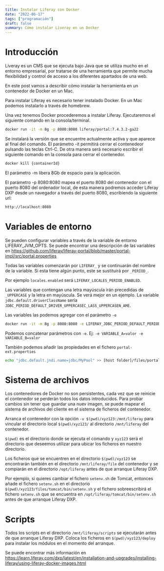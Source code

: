 ```yaml
---
title: Instalar Liferay con Docker
date: "2022-06-17"
tags: ["programación"]
draft: false
summary: Cómo instalar Liveray en un Docker
---
```


# Introducción

Liveray es un CMS que se ejecuta bajo Java que se utiliza mucho en el entorno empresarial, por tratarse de una herramienta que permite mucha flexibilidad y control de acceso a los diferentes apartados de una web.

En este post vamos a describir cómo instalar la herramienta en un contenedor de Docker en un Mac.

Para instalar Liferay es necesario tener instalado Docker. En un Mac podemos instalarlo a través de homebrew.

Una vez tenemos Docker procederemos a instalar Liferay. Ejecutaremos el siguiente comando en la consola/terminal.

```bash
docker run -it -m 8g -p 8080:8080 liferay/portal:7.4.3.2-ga22
```
Se instalará la versión que se encuentre actualmente activa y que aparece al final del comando. El parámetro -it permitirá cerrar el contenedeor pulsando las teclas Ctrl-C. De otra manera será necesario escribir el siguiente comando en la consola para cerrar el contenedor.

```bash
docker kill {containerId}
```
El parámetro -m libera 8Gb de espacio para la aplicación.

El parámetro -p 8080:8080 mapea el puerto 8080 del contenedor con el puerto 8080 del ordenador local, de esta manera podremos acceder Liferay DXP desde un navegador a través del puerto 8080, escribiendo la siguiente url:
 
```bash
http://localhost:8080
```

# Variables de entorno

Se pueden configurar variables a través de la variable de entorno LIFERAY_JVM_OPTS. Se puede encontrar una descripción de las variables en https://github.com/liferay/liferay-portal/blob/master/portal-impl/src/portal.properties

Todas las variables comenzarán por `LIFERAY_` y se continuarán del nombre de la variable. Si esta tiene algún punto, este se sustituirá por `_PERIOD_`.


Por ejemplo `locales.enabled` será `LIFERAY_LOCALES_PERIOD_ENABLED`.

Las variables que contengan una letra mayúscula irán precedidas de `_UPPERCASE` y la letra en mayúscula. Se verá mejor en un ejemplo. La variable `jdbc.default.driverClassName` sería `JDBC_PERIOD_DEFAULT_DRIVER_UPPERCASEC_LASS_UPPERCASEN_AME`.

Las variables las podemos agregar con el parámetro `-e`

```bash
docker run -it -m 8g -p 8080:8080 -e LIFERAY_JDBC_PERIOD_DEFAULT_PERIOD_JNDI_PERIOD_NAME=jdbc/MyPool liferay/dxp:[tag] 
```

Podemos concatenar parámetros con `-e`. Ej: `-e VARIABLE_A=valor -e VARIABLE_B=valor`

También podemos añadir las propiedades en el fichero `portal-ext.properties`

```bash
echo "jdbc.default.jndi.name=jdbc/MyPool" >> [host folder]/files/portal-ext.properties
```

# Sistema de archivos

Los contenedores de Docker no son persistentes, cada vez que se reinicie el contenedor se perderán todos los datos introducidos. Para probar cambios sin tener que guardar una nuev imagen, se puede mapear el sistema de archivos del cliente en el sistema de ficheros del contenedor.

Arranca el contenedor con la opción `-v $(pwd)/xyz123:/mnt/liferay` para vincular el directorio local `$(pwd)/xyz123/` al directorio `/mnt/liferay` del contenedor.

`$(pwd)` es el directorio donde se ejecuta el comando y `xyz123` será el directorio que deseemos utilizar para ubicar los ficheros en nuestro directorio.

Los ficheros que se encuentren en el directorio `$(pwd)/xyz123` se encontrarán también en el directorio `/mnt/liferay/file` del contenedor y se compiarán en el directorio `/opt/liferay` antes de que arranque Liferay DXP.

Por ejemplo, si quieres cambiar el fichero `setenv.sh` de Tomcat, entonces añade el fichero `setenv.sh` en el directorio `$(pwd)/xyz123/files/tomcat/bin/setenv.sh` y el fichero sobreescribirá el fichero `setenv.sh` que se encuentra en `/opt/liferay/tomcat/bin/setenv.sh` antes de que arranque Liferay DXP.


# Scripts

Todos los scripts en el directorio `/mnt/liferay/scripts` se ejecutarán antes de que arranque Liferay DXP. Coloca los ficheros en `$(pwd)/xyz123/deploy` para instalar los módulos en el momento del arranque.

Se puede encontrar más información en https://learn.liferay.com/dxp/latest/en/installation-and-upgrades/installing-liferay/using-liferay-docker-images.html
